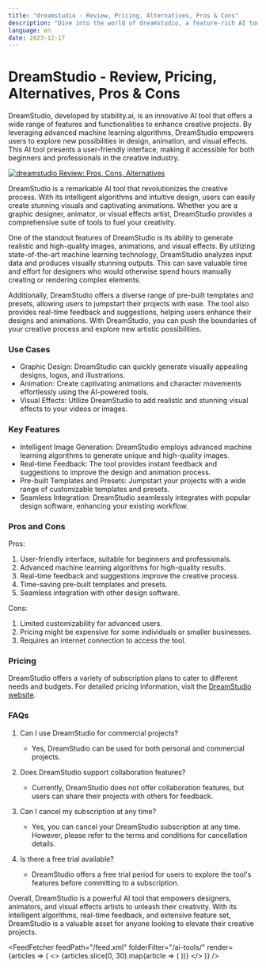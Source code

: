 ```yaml
---
title: "dreamstudio - Review, Pricing, Alternatives, Pros & Cons"
description: "Dive into the world of dreamstudio, a feature-rich AI tool. Learn about its features, pricing, and how it's making an impact. Don't miss out!"
language: en
date: 2023-12-17
---
```


# DreamStudio - Review, Pricing, Alternatives, Pros & Cons
        
DreamStudio, developed by stability.ai, is an innovative AI tool that offers a wide range of features and functionalities to enhance creative projects. By leveraging advanced machine learning algorithms, DreamStudio empowers users to explore new possibilities in design, animation, and visual effects. This AI tool presents a user-friendly interface, making it accessible for both beginners and professionals in the creative industry.


<BlogHeader />


[![dreamstudio Review: Pros, Cons, Alternatives](/ai-tools/dreamstudio.png)](https://beta.dreamstudio.ai/)



DreamStudio is a remarkable AI tool that revolutionizes the creative process. With its intelligent algorithms and intuitive design, users can easily create stunning visuals and captivating animations. Whether you are a graphic designer, animator, or visual effects artist, DreamStudio provides a comprehensive suite of tools to fuel your creativity.

One of the standout features of DreamStudio is its ability to generate realistic and high-quality images, animations, and visual effects. By utilizing state-of-the-art machine learning technology, DreamStudio analyzes input data and produces visually stunning outputs. This can save valuable time and effort for designers who would otherwise spend hours manually creating or rendering complex elements.

Additionally, DreamStudio offers a diverse range of pre-built templates and presets, allowing users to jumpstart their projects with ease. The tool also provides real-time feedback and suggestions, helping users enhance their designs and animations. With DreamStudio, you can push the boundaries of your creative process and explore new artistic possibilities.

### Use Cases

- Graphic Design: DreamStudio can quickly generate visually appealing designs, logos, and illustrations.
- Animation: Create captivating animations and character movements effortlessly using the AI-powered tools.
- Visual Effects: Utilize DreamStudio to add realistic and stunning visual effects to your videos or images.

### Key Features

- Intelligent Image Generation: DreamStudio employs advanced machine learning algorithms to generate unique and high-quality images.
- Real-time Feedback: The tool provides instant feedback and suggestions to improve the design and animation process.
- Pre-built Templates and Presets: Jumpstart your projects with a wide range of customizable templates and presets.
- Seamless Integration: DreamStudio seamlessly integrates with popular design software, enhancing your existing workflow.

### Pros and Cons

Pros:

1. User-friendly interface, suitable for beginners and professionals.
2. Advanced machine learning algorithms for high-quality results.
3. Real-time feedback and suggestions improve the creative process.
4. Time-saving pre-built templates and presets.
5. Seamless integration with other design software.

Cons:

1. Limited customizability for advanced users.
2. Pricing might be expensive for some individuals or smaller businesses.
3. Requires an internet connection to access the tool.

### Pricing

DreamStudio offers a variety of subscription plans to cater to different needs and budgets. For detailed pricing information, visit the [DreamStudio website](https://beta.dreamstudio.ai/).

### FAQs

1. Can I use DreamStudio for commercial projects?
   - Yes, DreamStudio can be used for both personal and commercial projects.

2. Does DreamStudio support collaboration features?
   - Currently, DreamStudio does not offer collaboration features, but users can share their projects with others for feedback.

3. Can I cancel my subscription at any time?
   - Yes, you can cancel your DreamStudio subscription at any time. However, please refer to the terms and conditions for cancellation details.

4. Is there a free trial available?
   - DreamStudio offers a free trial period for users to explore the tool's features before committing to a subscription.

Overall, DreamStudio is a powerful AI tool that empowers designers, animators, and visual effects artists to unleash their creativity. With its intelligent algorithms, real-time feedback, and extensive feature set, DreamStudio is a valuable asset for anyone looking to elevate their creative projects.


<AdComponent />


<FeedFetcher feedPath="/feed.xml" folderFilter="/ai-tools/" render={articles => (
    <>
        <Cards>
            {articles.slice(0, 30).map(article => (
                <Card key={article.link} title={article.title} href={article.link} />
            ))}
        </Cards>
    </>
)} />

